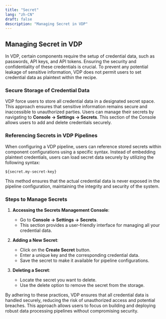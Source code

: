 ```yaml
---
title: "Secret"
lang: "zh-CN"
draft: false
description: "Managing Secret in VDP"
---
```


## Managing Secret in VDP

In VDP, certain components require the setup of credential data, such as passwords, API keys, and API tokens. Ensuring the security and confidentiality of these credentials is crucial. To prevent any potential leakage of sensitive information, VDP does not permit users to set credential data as plaintext within the recipe.

### Secure Storage of Credential Data

VDP force users to store all credential data in a designated secret space. This approach ensures that sensitive information remains secure and inaccessible to unauthorized parties. Users can manage their secrets by navigating to **Console -> Settings -> Secrets**. This section of the Console allows users to add and delete credentials securely.

### Referencing Secrets in VDP Pipelines

When configuring a VDP pipeline, users can reference stored secrets within component configurations using a specific syntax. Instead of embedding plaintext credentials, users can load secret data securely by utilizing the following syntax: 

```
${secret.my-secret-key}
```

This method ensures that the actual credential data is never exposed in the pipeline configuration, maintaining the integrity and security of the system.

### Steps to Manage Secrets

1. **Accessing the Secrets Management Console**:
   - Go to **Console -> Settings -> Secrets**.
   - This section provides a user-friendly interface for managing all your credential data.

2. **Adding a New Secret**:
   - Click on the **Create Secret** button.
   - Enter a unique key and the corresponding credential data.
   - Save the secret to make it available for pipeline configurations.

3. **Deleting a Secret**:
   - Locate the secret you want to delete.
   - Use the delete option to remove the secret from the storage.

By adhering to these practices, VDP ensures that all credential data is handled securely, reducing the risk of unauthorized access and potential breaches. This approach allows users to focus on building and deploying robust data processing pipelines without compromising security.